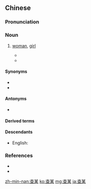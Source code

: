 ==Chinese==
{{zh-forms|alt=諸母,多母,諸姆,查娒,查厶,珠母}}

===Pronunciation===
{{zh-pron
|m=zābò,1n=imitating Min Nan
|mn=kh,qz,tp,xm,zz:cha-bó͘
|mn-t=za1 bhou2
|mn-t_note=overseas
|cat=n
}}

===Noun===
{{zh-noun}}

# {{lb|zh|chiefly|Min Nan|Taiwan|Singapore|Malaysia}} [[woman]], [[girl]]
#* {{zh-x|人人 都 認識 了 我 ^老 '''^查{zā}某{bò}'''。|Everyone knows me, Lao '''Zha Bor''' (old woman).|ref='''2007-10-04''': Seow Hong Koon, [https://www.youtube.com/watch?v=sqC9Nvx3QUA Laozhabor's Rap (老查某 MV)]}}
#* {{zh-x|我 是 ^馬{Ma}來{lay}西{si}亞{a} 的 '''查{zā}某{bò}'''。|I’m a true Malaysian '''girl'''.|ref='''2014-5-23''': Joyce Chu, [https://www.youtube.com/watch?v=79uuj5hXsOg Malaysia Chabor]}}

====Synonyms====
* {{zh-l|婦女}}
* {{zh-l|女性}}

====Antonyms====
* {{zh-l|查埔|man}}

====Derived terms====
{{zh-der|查某人|查某囝|查某囡仔}}

====Descendants====
* English: {{m|en|zha bo}}

===References===
* {{cite-web
|author=劉建仁
|authorlink=
|date=2011-02-04
|url=https://taiwanlanguage.wordpress.com/2011/02/04/%E6%9F%A5%E6%9F%90%E2%80%A2%E8%AB%B8%E6%AF%8D%EF%BC%88tsa-b%C9%94%CB%8B%EF%BC%89%E2%94%80%E2%94%80%E5%A5%B3%E4%BA%BA/
|title=查某•諸母（tsa-bɔˋ）──女人
|work=台灣話的語源與理據
|language=Chinese
|accessdate=2015-10-24
}}
* {{thcwd|5111}}

[[zh-min-nan:查某]]
[[ko:查某]]
[[mg:查某]]
[[ja:查某]]